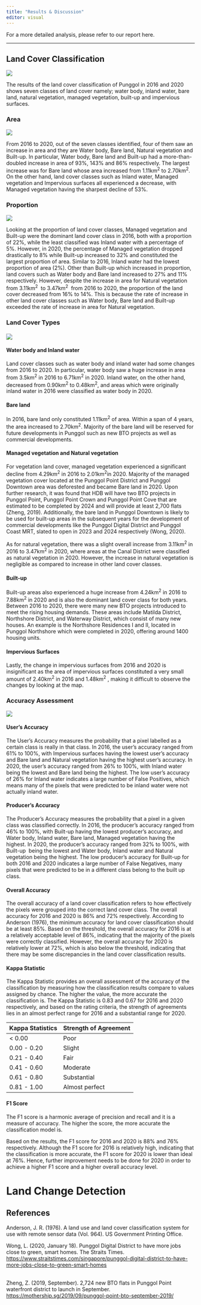 ```yaml
---
title: "Results & Discussion"
editor: visual
---
```


For a more detailed analysis, please refer to our report here.

------------------------------------------------------------------------

## Land Cover Classification

![](Land%20Cover%20Classification%20-%202016%20vs%202020.png){fig-align="center"}

The results of the land cover classification of Punggol in 2016 and 2020 shows seven classes of land cover namely; water body, inland water, bare land, natural vegetation, managed vegetation, built-up and impervious surfaces.

### Area

![](change_in_area.jpg){fig-align="center"}

From 2016 to 2020, out of the seven classes identified, four of them saw an increase in area and they are Water body, Bare land, Natural vegetation and Built-up. In particular, Water body, Bare land and Built-up had a more-than-doubled increase in area of 93%, 143% and 86% respectively. The largest increase was for Bare land whose area increased from 1.11km^2^ to 2.70km^2^. On the other hand, land cover classes such as Inland water, Managed vegetation and Impervious surfaces all experienced a decrease, with Managed vegetation having the sharpest decline of 53%.

### Proportion

![](land_proportion.jpg)

Looking at the proportion of land cover classes, Managed vegetation and Built-up were the dominant land cover class in 2016, both with a proportion of 22%, while the least classified was Inland water with a percentage of 5%. However, in 2020, the percentage of Managed vegetation dropped drastically to 8% while Built-up increased to 32% and constituted the largest proportion of area. Similar to 2016, Inland water had the lowest proportion of area (2%). Other than Built-up which increased in proportion, land covers such as Water body and Bare land increased to 27% and 11% respectively. However, despite the increase in area for Natural vegetation from 3.11km^2^  to 3.47km^2^  from 2016 to 2020, the proportion of the land cover decreased from 16% to 14%. This is because the rate of increase in other land cover classes such as Water body, Bare land and Built-up exceeded the rate of increase in area for Natural vegetation.

### Land Cover Types

#### ![](districts.jpg)

#### Water body and Inland water

Land cover classes such as water body and inland water had some changes from 2016 to 2020. In particular, water body saw a huge increase in area from 3.5km^2^ in 2016 to 6.71km^2^ in 2020. Inland water, on the other hand, decreased from 0.90km^2^ to 0.48km^2^, and areas which were originally inland water in 2016 were classified as water body in 2020.

#### Bare land

In 2016, bare land only constituted 1.11km^2^ of area. Within a span of 4 years, the area increased to 2.70km^2^. Majority of the bare land will be reserved for future developments in Punggol such as new BTO projects as well as commercial developments.

#### Managed vegetation and Natural vegetation

For vegetation land cover, managed vegetation experienced a significant decline from 4.29km^2^ in 2016 to 2.01km^2^in 2020. Majority of the managed vegetation cover located at the Punggol Point District and Punggol Downtown area was deforested and became Bare land in 2020. Upon further research, it was found that HDB will have two BTO projects in Punggol Point, Punggol Point Crown and Punggol Point Cove that are estimated to be completed by 2024 and will provide at least 2,700 flats (Zheng, 2019). Additionally, the bare land in Punggol Downtown is likely to be used for built-up areas in the subsequent years for the development of commercial developments like the Punggol Digital District and Punggol Coast MRT, slated to open in 2023 and 2024 respectively (Wong, 2020). 

As for natural vegetation, there was a slight overall increase from 3.11km^2^ in 2016 to 3.47km^2^ in 2020, where areas at the Canal District were classified as natural vegetation in 2020. However, the increase in natural vegetation is negligible as compared to increase in other land cover classes. 

#### Built-up

Built-up areas also experienced a huge increase from 4.24km^2^ in 2016 to 7.88km^2^ in 2020 and is also the dominant land cover class for both years. Between 2016 to 2020, there were many new BTO projects introduced to meet the rising housing demands. These areas include Matilda District, Northshore District, and Waterway District, which consist of many new houses. An example is the Northshore Residences I and II, located in Punggol Northshore which were completed in 2020, offering around 1400 housing units. 

#### Impervious Surfaces

Lastly, the change in impervious surfaces from 2016 and 2020 is insignificant as the area of impervious surfaces constituted a very small amount of 2.40km^2^ in 2016 and 1.48km^2^ , making it difficult to observe the changes by looking at the map. 

### Accuracy Assessment

![](accuracy_assessment.jpg)\

#### User's Accuracy

The User's Accuracy measures the probability that a pixel labelled as a certain class is really in that class. In 2016, the user's accuracy ranged from 61% to 100%, with Impervious surfaces having the lowest user's accuracy and Bare land and Natural vegetation having the highest user's accuracy. In 2020, the user's accuracy ranged from 26% to 100%, with Inland water being the lowest and Bare land being the highest. The low user's accuracy of 26% for Inland water indicates a large number of False Positives, which means many of the pixels that were predicted to be inland water were not actually inland water.

#### Producer's Accuracy

The Producer's Accuracy measures the probability that a pixel in a given class was classified correctly. In 2016, the producer's accuracy ranged from 46% to 100%, with Built-up having the lowest producer's accuracy, and Water body, Inland water, Bare land, Managed vegetation having the highest. In 2020, the producer's accuracy ranged from 32% to 100%, with Built-up  being the lowest and Water body, Inland water and Natural vegetation being the highest. The low producer's accuracy for Built-up for both 2016 and 2020 indicates a large number of False Negatives, many pixels that were predicted to be in a different class belong to the built up class.

#### Overall Accuracy

The overall accuracy of a land cover classification refers to how effectively the pixels were grouped into the correct land cover class. The overall accuracy for 2016 and 2020 is 86% and 72% respectively. According to Anderson (1976), the minimum accuracy for land cover classification should be at least 85%. Based on the threshold, the overall accuracy for 2016 is at a relatively acceptable level of 86%, indicating that the majority of the pixels were correctly classified. However, the overall accuracy for 2020 is relatively lower at 72%, which is also below the threshold, indicating that there may be some discrepancies in the land cover classification results. 

#### **Kappa Statistic**

The Kappa Statistic provides an overall assessment of the accuracy of the classification by measuring how the classification results compare to values assigned by chance. The higher the value, the more accurate the classification is. The Kappa Statistic is 0.83 and 0.67 for 2016 and 2020 respectively, and based on the rating criteria, the strength of agreements lies in an almost perfect range for 2016 and a substantial range for 2020.

| Kappa Statistics | Strength of Agreement |
|------------------|-----------------------|
| \< 0.00          | Poor                  |
| 0.00 - 0.20      | Slight                |
| 0.21 - 0.40      | Fair                  |
| 0.41 - 0.60      | Moderate              |
| 0.61 - 0.80      | Substantial           |
| 0.81 - 1.00      | Almost perfect        |

#### F1 Score

The F1 score is a harmonic average of precision and recall and it is a measure of accuracy. The higher the score, the more accurate the classification model is.

Based on the results, the F1 score for 2016 and 2020 is 88% and 76% respectively. Although the F1 score for 2016 is relatively high, indicating that the classification is more accurate, the F1 score for 2020 is lower than ideal at 76%. Hence, further improvement needs to be done for 2020 in order to achieve a higher F1 score and a higher overall accuracy level.

# Land Change Detection

## References

Anderson, J. R. (1976). A land use and land cover classification system for use with remote sensor data (Vol. 964). US Government Printing Office.

Wong, L. (2020, January 18). Punggol Digital District to have more jobs close to green, smart homes. The Straits Times. <https://www.straitstimes.com/singapore/punggol-digital-district-to-have-more-jobs-close-to-green-smart-homes>  

\
Zheng, Z. (2019, September). 2,724 new BTO flats in Punggol Point waterfront district to launch in September. <https://mothership.sg/2019/09/punggol-point-bto-september-2019/> 

\
